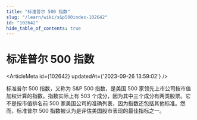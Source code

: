 ```yaml
---
title: "标准普尔 500 指数"
slug: "/learn/wiki/s&p500index-102642"
id: "102642"
hide_table_of_contents: true
---
```



# 标准普尔 500 指数

<ArticleMeta id={102642} updatedAt={'2023-09-26 13:59:02'} />
<div className='border-solid border-b border-t-0 my-4 border-[var(--ifm-color-gray-300)]' />

标准普尔 500 指数，又称为 S&P 500 指数，是美国 500 家领先上市公司按市值加权计算的指数。指数实际上有 503 个成分，因为其中三个成分有两类股票。它不是按市值排名前 500 家美国公司的准确列表，因为指数还包括其他标准。然而，标准普尔 500 指数被认为是评估美国股市表现的最佳指标之一。
